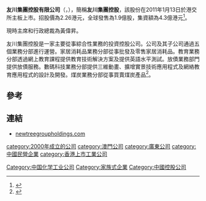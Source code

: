 '''友川集團控股有限公司'''（'''{{lang-en|Newtree Group Holdings Limited}}'''，{{hkex|1323}}），簡稱'''友川集團控股'''，該股份在2011年1月13日於港交所主板上市。招股價為2.26港元，全球發售為1.9億股，集資額為4.3億港元<ref>{{Cite web |url=http://www.hkexnews.hk/listedco/listconews/SEHK/2010/1231/01323_968152/C102.pdf |title=友川集團控股有限公司招股資料 |accessdate=2013-08-18 |archive-date=2016-03-05 |archive-url=https://web.archive.org/web/20160305014616/http://www.hkexnews.hk/listedco/listconews/SEHK/2010/1231/01323_968152/C102.pdf |dead-url=no }}</ref>。

現時主席和行政總裁為黃偉昇。

友川集團控股是一家主要從事綜合性業務的投資控股公司。公司及其子公司通過五個業務分部進行運營。家居消耗品業務分部從事批發及零售家居消耗品。教育業務分部透過網上教育課程提供教育技術解決方案及提供英語水平測試。放債業務部門提供放債服務。數碼科技業務分部提供三維動畫、擴增實景技術應用程式及網絡教育應用程式的設計及開發。煤炭業務分部從事買賣煤炭產品<ref>{{Cite web |url=https://www.hkex.com.hk/Market-Data/Securities-Prices/Equities/Equities-Quote?sym=1323&sc_lang=zh-HK |title=友川集團控股有限公司簡介 |access-date=2019-04-17 |archive-date=2019-07-28 |archive-url=https://web.archive.org/web/20190728213434/https://www.hkex.com.hk/Market-Data/Securities-Prices/Equities/Equities-Quote?sym=1323&sc_lang=zh-HK |dead-url=no }}</ref>。

==參考==
{{reflist}}

==連結==
*[http://www.newtreegroupholdings.com newtreegroupholdings.com]{{Wayback|url=http://www.newtreegroupholdings.com/ |date=20130905061332 }}

[[category:2000年成立的公司|category:2000年成立的公司]]
[[category:澳門公司|category:澳門公司]]
[[category:廣東公司|category:廣東公司]]
[[category:中國民營企業|category:中國民營企業]]
[[Category:中国化学工业公司|Category:中国化学工业公司]]
[[category:香港上市工業公司|category:香港上市工業公司]]
[[Category:家族式企業|Category:家族式企業]]
[[Category:中國控股公司|Category:中國控股公司]]
